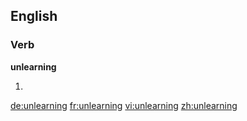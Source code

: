 ==English==

===Verb===
'''unlearning'''

# {{en-third-person singular of|unlearn}}

[[de:unlearning]]
[[fr:unlearning]]
[[vi:unlearning]]
[[zh:unlearning]]